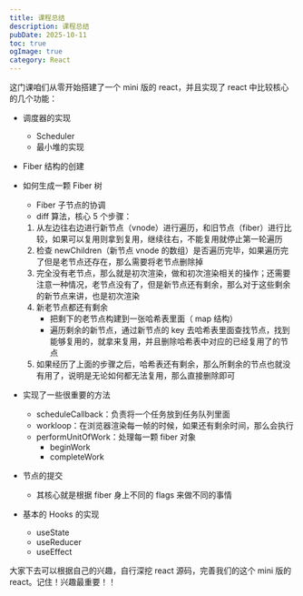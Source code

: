 ```yaml
---
title: 课程总结
description: 课程总结
pubDate: 2025-10-11
toc: true
ogImage: true
category: React
---
```


这门课咱们从零开始搭建了一个 mini 版的 react，并且实现了 react 中比较核心的几个功能：

- 调度器的实现
  - Scheduler
  - 最小堆的实现

- Fiber 结构的创建

- 如何生成一颗 Fiber 树
  - Fiber 子节点的协调
  - diff 算法，核心 5 个步骤：
  1. 从左边往右边进行新节点（vnode）进行遍历，和旧节点（fiber）进行比较，如果可以复用则拿到复用，继续往右，不能复用就停止第一轮遍历
  2. 检查 newChildren（新节点 vnode 的数组）是否遍历完毕，如果遍历完了但是老节点还存在，那么需要将老节点删除掉
  3. 完全没有老节点，那么就是初次渲染，做和初次渲染相关的操作；还需要注意一种情况，老节点没有了，但是新节点还有剩余，那么对于这些剩余的新节点来讲，也是初次渲染
  4. 新老节点都还有剩余
     - 把剩下的老节点构建到一张哈希表里面（ map 结构）
     - 遍历剩余的新节点，通过新节点的 key 去哈希表里面查找节点，找到能够复用的，就拿来复用，并且删除哈希表中对应的已经复用了的节点
  5. 如果经历了上面的步骤之后，哈希表还有剩余，那么所剩余的节点也就没有用了，说明是无论如何都无法复用，那么直接删除即可

- 实现了一些很重要的方法
  - scheduleCallback：负责将一个任务放到任务队列里面
  - workloop：在浏览器渲染每一帧的时候，如果还有剩余时间，那么会执行
  - performUnitOfWork：处理每一颗 fiber 对象
    - beginWork
    - completeWork

- 节点的提交
  - 其核心就是根据 fiber 身上不同的 flags 来做不同的事情

- 基本的 Hooks 的实现
  - useState
  - useReducer
  - useEffect

大家下去可以根据自己的兴趣，自行深挖 react 源码，完善我们的这个 mini 版的 react。记住！兴趣最重要！！
